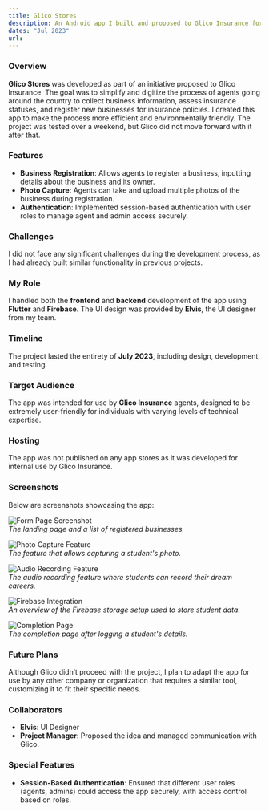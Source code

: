 ```yaml
---
title: Glico Stores
description: An Android app I built and proposed to Glico Insurance for registering businesses and assessing their insurance needs.
dates: "Jul 2023"
url: 
---
```


### Overview

**Glico Stores** was developed as part of an initiative proposed to Glico Insurance. The goal was to simplify and digitize the process of agents going around the country to collect business information, assess insurance statuses, and register new businesses for insurance policies. I created this app to make the process more efficient and environmentally friendly. The project was tested over a weekend, but Glico did not move forward with it after that.

### Features

- **Business Registration**: Allows agents to register a business, inputting details about the business and its owner.
- **Photo Capture**: Agents can take and upload multiple photos of the business during registration.
- **Authentication**: Implemented session-based authentication with user roles to manage agent and admin access securely.

### Challenges

I did not face any significant challenges during the development process, as I had already built similar functionality in previous projects.

### My Role

I handled both the **frontend** and **backend** development of the app using **Flutter** and **Firebase**. The UI design was provided by **Elvis**, the UI designer from my team.

### Timeline

The project lasted the entirety of **July 2023**, including design, development, and testing.

### Target Audience

The app was intended for use by **Glico Insurance** agents, designed to be extremely user-friendly for individuals with varying levels of technical expertise.

### Hosting

The app was not published on any app stores as it was developed for internal use by Glico Insurance.


### Screenshots  
Below are screenshots showcasing the app:

![Form Page Screenshot](/images/glico_stores_android.png)  
*The landing page and a list of registered businesses.*

![Photo Capture Feature](/path-to-screenshot2.png)  
*The feature that allows capturing a student's photo.*

![Audio Recording Feature](/path-to-screenshot3.png)  
*The audio recording feature where students can record their dream careers.*

![Firebase Integration](/path-to-screenshot4.png)  
*An overview of the Firebase storage setup used to store student data.*

![Completion Page](/path-to-screenshot5.png)  
*The completion page after logging a student's details.*

### Future Plans

Although Glico didn’t proceed with the project, I plan to adapt the app for use by any other company or organization that requires a similar tool, customizing it to fit their specific needs.

### Collaborators

- **Elvis**: UI Designer
- **Project Manager**: Proposed the idea and managed communication with Glico.

### Special Features

- **Session-Based Authentication**: Ensured that different user roles (agents, admins) could access the app securely, with access control based on roles.